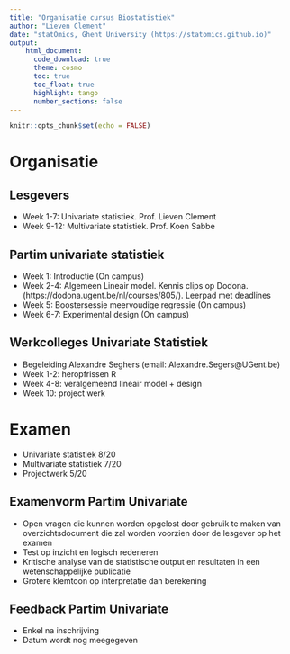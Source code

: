 ```yaml
---
title: "Organisatie cursus Biostatistiek"
author: "Lieven Clement"
date: "statOmics, Ghent University (https://statomics.github.io)"
output:
    html_document:
      code_download: true    
      theme: cosmo
      toc: true
      toc_float: true
      highlight: tango
      number_sections: false
---
```


```r
knitr::opts_chunk$set(echo = FALSE)
```

# Organisatie

## Lesgevers

- Week 1-7: Univariate statistiek. Prof. Lieven Clement 
- Week 9-12: Multivariate statistiek. Prof. Koen Sabbe

## Partim univariate statistiek

- Week 1: Introductie (On campus)
- Week 2-4:  Algemeen Lineair model. Kennis clips op Dodona. (https://dodona.ugent.be/nl/courses/805/). Leerpad met deadlines
- Week 5: Boostersessie meervoudige regressie (On campus)
- Week 6-7: Experimental design (On campus)

## Werkcolleges Univariate Statistiek

- Begeleiding Alexandre Seghers (email: Alexandre.Segers@UGent.be)
- Week 1-2: heropfrissen R
- Week 4-8: veralgemeend lineair model + design
- Week 10: project werk 

# Examen 

- Univariate statistiek 8/20
- Multivariate statistiek 7/20
- Projectwerk 5/20

## Examenvorm Partim Univariate

- Open vragen die kunnen worden opgelost door gebruik te maken van overzichtsdocument die zal worden voorzien door de lesgever op het examen
- Test op inzicht en logisch redeneren
- Kritische analyse van de statistische output en resultaten in een wetenschappelijke publicatie
- Grotere klemtoon op interpretatie dan berekening


      
## Feedback Partim Univariate

  - Enkel na inschrijving
  - Datum wordt nog meegegeven
